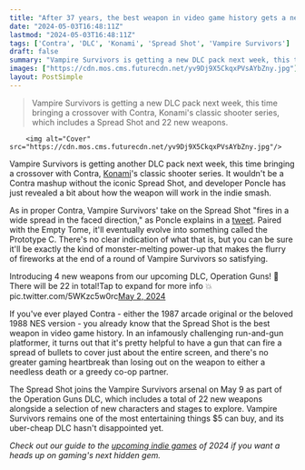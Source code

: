 ```yaml
---
title: "After 37 years, the best weapon in video game history gets a new life in Vampire Survivors"
date: "2024-05-03T16:48:11Z"
lastmod: "2024-05-03T16:48:11Z"
tags: ['Contra', 'DLC', 'Konami', 'Spread Shot', 'Vampire Survivors']
draft: false
summary: "Vampire Survivors is getting a new DLC pack next week, this time bringing a crossover with Contra, Konami's classic shooter series, which includes a Spread Shot and 22 new weapons."
images: ["https://cdn.mos.cms.futurecdn.net/yv9Dj9X5CkqxPVsAYbZny.jpg"]
layout: PostSimple
---
```

> Vampire Survivors is getting a new DLC pack next week, this time bringing a crossover with Contra, Konami's classic shooter series, which includes a Spread Shot and 22 new weapons.


        <img alt="Cover" src="https://cdn.mos.cms.futurecdn.net/yv9Dj9X5CkqxPVsAYbZny.jpg"/>
        
Vampire Survivors is getting another DLC pack next week, this time bringing a crossover with Contra, [Konami](https://www.gamesradar.com/tag/konami/)'s classic shooter series. It wouldn't be a Contra mashup without the iconic Spread Shot, and developer Poncle has just revealed a bit about how the weapon will work in the indie smash.

As in proper Contra, Vampire Survivors' take on the Spread Shot "fires in a wide spread in the faced direction," as Poncle explains in a [tweet](https://twitter.com/poncle_vampire/status/1786031000939540555). Paired with the Empty Tome, it'll eventually evolve into something called the Prototype C. There's no clear indication of what that is, but you can be sure it'll be exactly the kind of monster-melting power-up that makes the flurry of fireworks at the end of a round of Vampire Survivors so satisfying. 

Introducing 4 new weapons from our upcoming DLC, Operation Guns! 🔫 There will be 22 in total!Tap to expand for more info 💥 pic.twitter.com/5WKzc5w0rc[May 2, 2024](https://twitter.com/poncle_vampire/status/1786031000939540555)

If you've ever played Contra - either the 1987 arcade original or the beloved 1988 NES version - you already know that the Spread Shot is the best weapon in video game history. In an infamously challenging run-and-gun platformer, it turns out that it's pretty helpful to have a gun that can fire a spread of bullets to cover just about the entire screen, and there's no greater gaming heartbreak than losing out on the weapon to either a needless death or a greedy co-op partner.

The Spread Shot joins the Vampire Survivors arsenal on May 9 as part of the Operation Guns DLC, which includes a total of 22 new weapons alongside a selection of new characters and stages to explore. Vampire Survivors remains one of the most entertaining things $5 can buy, and its uber-cheap DLC hasn't disappointed yet.

*Check out our guide to the *[<em>upcoming indie games</em>](https://www.gamesradar.com/upcoming-indie-games/)* of 2024 if you want a heads up on gaming's next hidden gem.* 
        